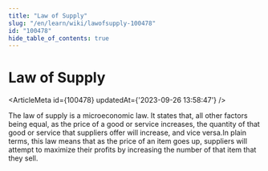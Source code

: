 ```yaml
---
title: "Law of Supply"
slug: "/en/learn/wiki/lawofsupply-100478"
id: "100478"
hide_table_of_contents: true
---
```



# Law of Supply

<ArticleMeta id={100478} updatedAt={'2023-09-26 13:58:47'} />
<div className='border-solid border-b border-t-0 my-4 border-[var(--ifm-color-gray-300)]' />

The law of supply is a microeconomic law. It states that, all other factors being equal, as the price of a good or service increases, the quantity of that good or service that suppliers offer will increase, and vice versa.In plain terms, this law means that as the price of an item goes up, suppliers will attempt to maximize their profits by increasing the number of that item that they sell.
